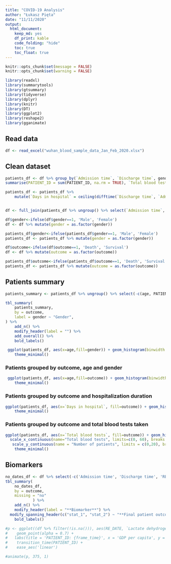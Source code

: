 ```yaml
---
title: "COVID-19 Analysis"
author: "Łukasz Pięta"
date: "11/11/2020"
output: 
  html_document: 
    keep_md: yes
    df_print: kable
    code_folding: "hide"
    toc: true
    toc_float: true
---
```


```r
knitr::opts_chunk$set(message = FALSE)
knitr::opts_chunk$set(warning = FALSE)
```


```r
library(readxl)
library(summarytools)
library(gtsummary)
library(tidyverse)
library(dplyr)
library(knitr)
library(DT)
library(ggplot2)
library(reshape2)
library(gganimate)
```

## Read data
```r
df <- read_excel("wuhan_blood_sample_data_Jan_Feb_2020.xlsx")
```

## Clean dataset
```r

patients_df <- df %>% group_by(`Admission time`, `Discharge time`, gender, age, outcome) %>%
summarise(PATIENT_ID = sum(PATIENT_ID, na.rm = TRUE), `Total blood tests` = n()) 

patients_df <- patients_df %>%
    mutate(`Days in hospital` = ceiling(difftime(`Discharge time`, `Admission time`, units = "days")))


df <- full_join(patients_df %>% ungroup() %>% select(`Admission time`, PATIENT_ID), df %>% select(-PATIENT_ID), by="Admission time")

df$gender<-ifelse(df$gender==1, 'Male', 'Female') 
df <- df %>% mutate(gender = as.factor(gender))

patients_df$gender<-ifelse(patients_df$gender==1, 'Male', 'Female') 
patients_df <- patients_df %>% mutate(gender = as.factor(gender))

df$outcome<-ifelse(df$outcome==1, 'Death', 'Survival')
df <- df %>% mutate(outcome = as.factor(outcome))

patients_df$outcome<-ifelse(patients_df$outcome==1, 'Death', 'Survival')
patients_df <- patients_df %>% mutate(outcome = as.factor(outcome))
```

## Patients summary
```r

patients_summary <- patients_df %>% ungroup() %>% select(-c(age, PATIENT_ID))

tbl_summary(
    patients_summary,
    by = outcome,
    label = gender ~ "Gender",
) %>%
    add_n() %>%
    modify_header(label = "") %>%
    add_overall() %>%
    bold_labels() 

 ggplot(patients_df, aes(x=age,fill=gender)) + geom_histogram(binwidth = 1) + facet_grid(. ~ gender) + scale_x_continuous(name="Age", limits=c(min(df$age), max(df$age)), breaks = seq(0, 100, by=10)) + scale_y_continuous(name = "Number of patients", limits = c(0,10), breaks = seq(0,10, by=1)) +
    theme_minimal()
```

### Patients grouped by outcome, age and gender
```r
 ggplot(patients_df, aes(x=age,fill=outcome)) + geom_histogram(binwidth = 1) + facet_grid(outcome ~ gender) + scale_x_continuous(name="Age", limits=c(min(df$age), max(df$age)), breaks = seq(0, 100, by=10)) + scale_y_continuous(name = "Number of patients", limits = c(0,9), breaks = seq(0,9, by=1)) +
    theme_minimal()
```

### Patients grouped by outcome and hospitalization duration
```r

ggplot(patients_df, aes(x=`Days in hospital`, fill=outcome)) + geom_histogram(binwidth = 1) + facet_grid(. ~ outcome)  + ylab("Number of patients") +
    theme_minimal()

```

### Patients grouped by outcome and total blood tests taken
```r

ggplot(patients_df, aes(x=`Total blood tests`, fill=outcome)) + geom_histogram(binwidth = 1) + facet_grid(. ~ outcome)  + ylab("Number of patients") +
  scale_x_continuous(name="Total blood tests", limits=c(0, 60), breaks = seq(0, 60, by=10)) +
   scale_y_continuous(name = "Number of patients", limits = c(0,20), breaks = seq(0,20, by=2)) +
    theme_minimal()

```

## Biomarkers
```r

no_dates_df <- df %>% select(-c('Admission time', 'Discharge time', 'RE_DATE', 'PATIENT_ID', 'age', 'gender' ))
tbl_summary(
    no_dates_df,
    by = outcome,
    missing = "no"
            ) %>%
    add_n() %>%
    modify_header(label = "**Biomarker**") %>%
  modify_spanning_header(c("stat_1", "stat_2") ~ "**Final patient outcome related to test**") %>%
    bold_labels() 

```

```r

#p <- ggplot((df %>% filter(!is.na())), aes(RE_DATE, `Lactate dehydrogenase`, colour = outcome)) +
#    geom_point(alpha = 0.7) +
#   labs(title = 'PATIENT_ID: {frame_time}', x = 'GDP per capita', y = 'life expectancy') +
#    transition_time(PATIENT_ID) +
#    ease_aes('linear')

#animate(p, 375, 1)
```

